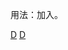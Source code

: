 {{hidden category}}
{{Catnav|頁面分類|各種主題的頁面分類|依大洲来作的分类|各大洲人物|亚洲人|亞洲人物小作品}}
{{Catnav|頁面分類|各種主題的頁面分類|按國家分類|各國人物|各地人物小作品|亞洲人物小作品}}
{{Catnav|頁面分類|人物|各大洲人物|亚洲人|亞洲人物小作品}}
{{Catnav|頁面分類|人物|各國人物|各地人物小作品|亞洲人物小作品}}

用法：加入{{Tl|東南亞人物小作品}}。

[[Category:亚洲人物小作品|D]]
[[Category:東南亞人|D]]